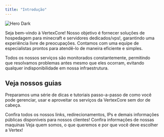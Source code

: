 ```yaml
---
title: "Introdução"
---
```


<img alt="Hero Dark" classname="hidden dark:block" src="/images/hero-dark.svg" />

Seja bem-vindo à VertexCore! Nosso objetivo é fornecer soluções de hospedagem para minecraft e servidores dedicados/vps!, garantindo uma experiência livre de preocupações. Contamos com uma equipe de especialistas prontos para atendê-lo de maneira eficiente e simples.

Todos os nossos serviços são monitorados constantemente, permitindo que resolvamos problemas antes mesmo que eles ocorram, evitando qualquer indisponibilidade em nossa infraestrutura.

## Veja nossos guias

Preparamos uma série de dicas e tutoriais passo-a-passo de como você pode gerenciar, usar e aproveitar os serviços da VertexCore sem dor de cabeça.

<CardGroup cols={2}>
  <Card title="Nossos Links" iconType="solid" icon="link" href="https://mintlify.com/docs/settings/global">
    Confira todos os nossos links, redirecionamentos, IPs e demais informações públicas disponíveis para nossos clientes!
  </Card>

  <Card title="Nossas Maquinas" icon="code" href="https://mintlify.com/docs/api-playground/openapi">
    Confira informações de nossas maquinas
  </Card>

  <Card title="Sobre Nós" icon="screwdriver-wrench" href="https://mintlify.com/docs/content/components/accordions">
    Veja quem somos, o que queremos e por que você deve escolher a Vertex!
  </Card>
</CardGroup>
